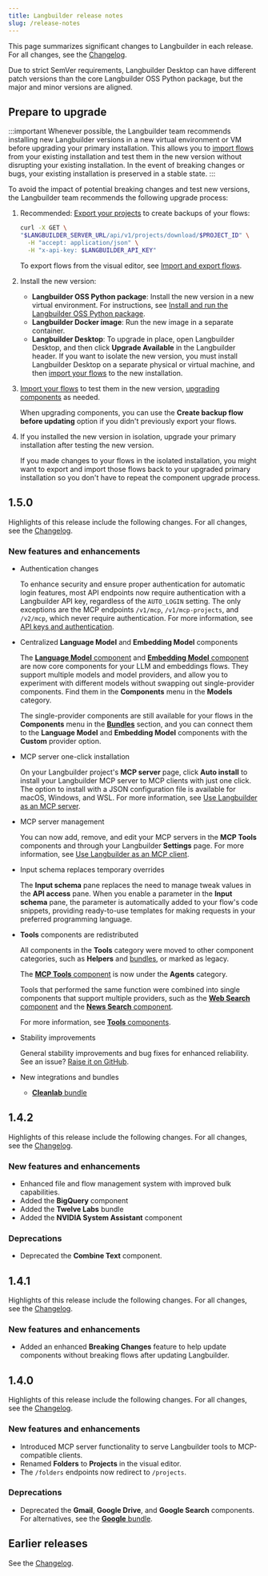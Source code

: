```yaml
---
title: Langbuilder release notes
slug: /release-notes
---
```


This page summarizes significant changes to Langbuilder in each release.
For all changes, see the [Changelog](https://github.com/langbuilder-ai/langbuilder/releases/latest).

Due to strict SemVer requirements, Langbuilder Desktop can have different patch versions than the core Langbuilder OSS Python package, but the major and minor versions are aligned.

## Prepare to upgrade

:::important
Whenever possible, the Langbuilder team recommends installing new Langbuilder versions in a new virtual environment or VM before upgrading your primary installation.
This allows you to [import flows](/concepts-flows-import#import-a-flow) from your existing installation and test them in the new version without disrupting your existing installation.
In the event of breaking changes or bugs, your existing installation is preserved in a stable state.
:::

To avoid the impact of potential breaking changes and test new versions, the Langbuilder team recommends the following upgrade process:

1. Recommended: [Export your projects](/api-projects#export-a-project) to create backups of your flows:

    ```bash
    curl -X GET \
    "$LANGBUILDER_SERVER_URL/api/v1/projects/download/$PROJECT_ID" \
      -H "accept: application/json" \
      -H "x-api-key: $LANGBUILDER_API_KEY"
    ```

   To export flows from the visual editor, see [Import and export flows](/concepts-flows-import).

2. Install the new version:

   * **Langbuilder OSS Python package**: Install the new version in a new virtual environment. For instructions, see [Install and run the Langbuilder OSS Python package](/get-started-installation#install-and-run-the-langbuilder-oss-python-package).
   * **Langbuilder Docker image**: Run the new image in a separate container.
   * **Langbuilder Desktop**: To upgrade in place, open Langbuilder Desktop, and then click **Upgrade Available** in the Langbuilder header. If you want to isolate the new version, you must install Langbuilder Desktop on a separate physical or virtual machine, and then [import your flows](/concepts-flows-import) to the new installation.

3. [Import your flows](/concepts-flows-import) to test them in the new version, [upgrading components](/concepts-components#component-versions) as needed.

    When upgrading components, you can use the **Create backup flow before updating** option if you didn't previously export your flows.

4. If you installed the new version in isolation, upgrade your primary installation after testing the new version.

    If you made changes to your flows in the isolated installation, you might want to export and import those flows back to your upgraded primary installation so you don't have to repeat the component upgrade process.

## 1.5.0

Highlights of this release include the following changes.
For all changes, see the [Changelog](https://github.com/langbuilder-ai/langbuilder/releases).

### New features and enhancements

- Authentication changes

    To enhance security and ensure proper authentication for automatic login features, most API endpoints now require authentication with a Langbuilder API key, regardless of the `AUTO_LOGIN` setting.
    The only exceptions are the MCP endpoints `/v1/mcp`, `/v1/mcp-projects`, and `/v2/mcp`, which never require authentication.
    For more information, see [API keys and authentication](/api-keys-and-authentication).

- Centralized **Language Model** and **Embedding Model** components

    The [**Language Model** component](/components-models) and [**Embedding Model** component](/components-embedding-models) are now core components for your LLM and embeddings flows. They support multiple models and model providers, and allow you to experiment with different models without swapping out single-provider components.
    Find them in the **Components** menu in the **Models** category.

    The single-provider components are still available for your flows in the **Components** menu in the [**Bundles**](/components-bundle-components) section, and you can connect them to the **Language Model** and **Embedding Model** components with the **Custom** provider option.

- MCP server one-click installation

    On your Langbuilder project's **MCP server** page, click **Auto install** to install your Langbuilder MCP server to MCP clients with just one click.
    The option to install with a JSON configuration file is available for macOS, Windows, and WSL.
    For more information, see [Use Langbuilder as an MCP server](/mcp-server).

- MCP server management

    You can now add, remove, and edit your MCP servers in the **MCP Tools** components and through your Langbuilder **Settings** page.
    For more information, see [Use Langbuilder as an MCP client](/mcp-client).

- Input schema replaces temporary overrides

    The **Input schema** pane replaces the need to manage tweak values in the **API access** pane. When you enable a parameter in the **Input schema** pane, the parameter is automatically added to your flow's code snippets, providing ready-to-use templates for making requests in your preferred programming language.

- **Tools** components are redistributed

    All components in the **Tools** category were moved to other component categories, such as **Helpers** and [bundles](/components-bundle-components), or marked as legacy.

    The [**MCP Tools** component](/mcp-client) is now under the **Agents** category.

    Tools that performed the same function were combined into single components that support multiple providers, such as the [**Web Search** component](/components-data#web-search) and the [**News Search** component](/components-data#news-search).

    For more information, see [**Tools** components](/components-tools).

- Stability improvements

    General stability improvements and bug fixes for enhanced reliability.
    See an issue? [Raise it on GitHub](https://github.com/langbuilder-ai/langbuilder/issues).

- New integrations and bundles

   - [**Cleanlab** bundle](/integrations-cleanlab)

## 1.4.2

Highlights of this release include the following changes.
For all changes, see the [Changelog](https://github.com/langbuilder-ai/langbuilder/releases).

### New features and enhancements

- Enhanced file and flow management system with improved bulk capabilities.
- Added the **BigQuery** component
- Added the **Twelve Labs** bundle
- Added the **NVIDIA System Assistant** component

### Deprecations

- Deprecated the **Combine Text** component.

## 1.4.1

Highlights of this release include the following changes.
For all changes, see the [Changelog](https://github.com/langbuilder-ai/langbuilder/releases).

### New features and enhancements

- Added an enhanced **Breaking Changes** feature to help update components without breaking flows after updating Langbuilder.

## 1.4.0

Highlights of this release include the following changes.
For all changes, see the [Changelog](https://github.com/langbuilder-ai/langbuilder/releases).

### New features and enhancements

- Introduced MCP server functionality to serve Langbuilder tools to MCP-compatible clients.
- Renamed **Folders** to **Projects** in the visual editor.
- The `/folders` endpoints now redirect to `/projects`.

### Deprecations

- Deprecated the **Gmail**, **Google Drive**, and **Google Search** components.
For alternatives, see the [**Google** bundle](/bundles-google).

## Earlier releases

See the [Changelog](https://github.com/langbuilder-ai/langbuilder/releases).